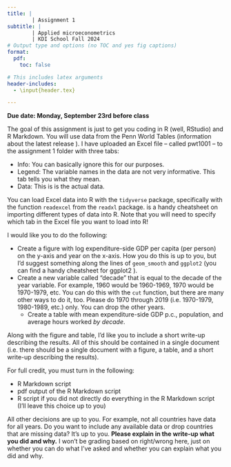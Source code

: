 ```yaml
---
title: |
        | Assignment 1
subtitle: |
        | Applied microeconometrics
        | KDI School Fall 2024
# Output type and options (no TOC and yes fig captions)
format:
  pdf:
    toc: false

# This includes latex arguments
header-includes:
  - \input{header.tex}

---
```


**Due date: Monday, September 23rd before class**

The goal of this assignment is just to get you coding in R (well, RStudio) and R Markdown. You will use data from the Penn World Tables (information about the latest release [\textcolor{kdisgreen}{here}](https://www.rug.nl/ggdc/productivity/pwt/?lang=en)). I have uploaded an Excel file -- called pwt1001 -- to the assignment 1 folder with three tabs:

- Info: You can basically ignore this for our purposes.
- Legend: The variable names in the data are not very informative. This tab tells you what they mean.
- Data: This is is the actual data.

You can load Excel data into R with the `tidyverse` package, specifically with the function `readexcel` from the `readxl` package. [\textcolor{kdisgreen}{Here}](https://github.com/rstudio/cheatsheets/blob/main/data-import.pdf) is a handy cheatsheet on importing different types of data into R. Note that you will need to specify which tab in the Excel file you want to load into R!

I would like you to do the following:

- Create a figure with log expenditure-side GDP per capita (per person) on the y-axis and year on the x-axis. How you do this is up to you, but I'd suggest something along the lines of `geom_smooth` and `ggplot2` (you can find a handy cheatsheet for ggplot2 [\textcolor{kdisgreen}{here}](https://www.maths.usyd.edu.au/u/UG/SM/STAT3022/r/current/Misc/data-visualization-2.1.pdf)).
- Create a new variable called "decade" that is equal to the decade of the year variable. For example, 1960 would be 1960-1969, 1970 would be 1970-1979, etc. You can do this with the `cut` function, but there are many other ways to do it, too. Please do 1970 through 2019 (i.e. 1970-1979, 1980-1989, etc.) only. You can drop the other years.
  - Create a table with mean expenditure-side GDP p.c., population, and average hours worked *by decade*.

Along with the figure and table, I'd like you to include a short write-up describing the results. All of this should be contained in a single document (i.e. there should be a single document with a figure, a table, and a short write-up describing the results).

For full credit, you must turn in the following:

- R Markdown script
- pdf output of the R Markdown script
- R script if you did not directly do everything in the R Markdown script (I'll leave this choice up to you)

All other decisions are up to you. For example, not all countries have data for all years. Do you want to include any available data or drop countries that are missing data? It's up to you. **Please explain in the write-up what you did and why.** I won't be grading based on right/wrong here, just on whether you can do what I've asked and whether you can explain what you did and why.
